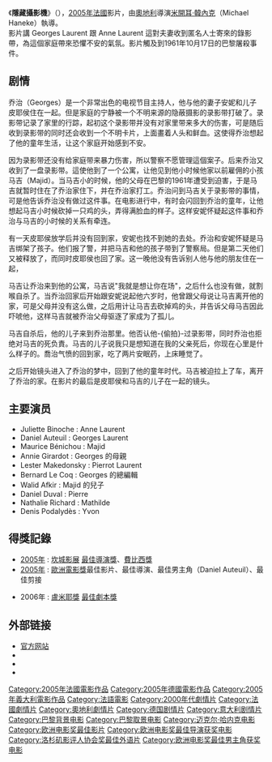 {{NoteTA
|T=zh-hans:隐藏摄像机 (电影);zh-hk:偷拍 (電影);zh-tw:隱藏攝影機 (電影);
|1=zh-hans:隐藏摄像机;zh-hk:偷拍;zh-tw:隱藏攝影機;
}}
{{Infobox Film
| name           = 隐藏摄像机
| original_name  = ''{{lang|fr|Caché}}''
| hk_name        = 偷拍
| image          = Cache_Haneke.jpg 
| caption        = 《隐藏摄像机》电影海报
| director       = [[米开耳·韩内克|米开耳·韩内克]] 
| producer       = Veit Heiduschka 
| writer         = [[米开耳·韩内克|米开耳·韩内克]] 
| narrator       = 
| starring       = [[茱丽叶·毕诺许|茱丽叶·毕诺许]]<br />[[丹尼尔.奥图耶|丹尼尔.奥图耶]]<br />[[莫里斯·本尼丘|莫里斯·本尼丘]] 
| music          = None
| cinematography = [[克里斯汀·博格|克里斯汀·博格]]
| editing        = [[米开耳·韩内克|米开耳·韩内克]]<br />[[纳丁·缪斯|纳丁·缪斯]]
| distributor    = Artificial Eye<br />索尼经典电影 
| released       = 2005年10月5日 
| runtime        = 117分钟 
| country        = [[法国|法国]]/[[澳大利亚|澳大利亚]]/[[德国|德国]]/[[意大利|意大利]]
| language       = [[法语|法语]] 
| budget         = €8,000,000 (预计)
| preceded_by    = 
| followed_by    = 
| website        =
| amg_id         = 1:327221
| imdb_id        = 0387898
}}
《'''隱藏攝影機'''》（{{lang-fr|'''''Caché'''''}}），[[2005年电影|2005年]][[法國|法國]]影片，由[[奧地利|奧地利]]導演[[米開耳·韓內克|米開耳·韓內克]]（Michael Haneke）執導。<br />
影片講 Georges Laurent 跟 Anne Laurent 這對夫妻收到匿名人士寄來的錄影帶，為這個家庭帶來恐懼不安的氣氛。影片觸及到1961年10月17日的巴黎屠殺事件。

== 剧情 ==
乔治（Georges）是一个非常出色的电视节目主持人，他与他的妻子安妮和儿子皮耶侯住在一起。但是家庭的宁静被一个不明来源的隐蔽摄影的录影带打破了。录影带记录了家里的行踪，起初这个录影带并没有对家里带来多大的伤害，可是随后收到录影带的同时还会收到一个不明卡片，上面畫着人头和鲜血。这使得乔治想起了他的童年生活，让这个家庭开始感到不安。

因为录影带还没有给家庭带来暴力伤害，所以警察不愿管理這個案子。后来乔治又收到了一盘录影带。這使他到了一个公寓，让他见到他小时候他家以前雇佣的小孩马吉（Majid）。当马吉小的时候，他的父母在巴黎的1961年遭受到迫害，于是马吉就暂时住在了乔治家住下，并在乔治家打工。乔治问到马吉关于录影带的事情，可是他告诉乔治没有做过这件事。在电影进行中，有时会闪回到乔治的童年，让他想起马吉小时候砍掉一只鸡的头，弄得满脸血的样子。这样安妮怀疑起这件事和乔治与马吉的小时候的关系有牵连。

有一天皮耶侯放学后并没有回到家，安妮也找不到她的去处。乔治和安妮怀疑是马吉绑架了孩子。他们报了警，并把马吉和他的孩子带到了警察局。但是第二天他们又被释放了，而同时皮耶侯也回了家。这一晚他没有告诉别人他与他的朋友住在一起，

马吉让乔治来到他的公寓，马吉说"我就是想让你在场"，之后什么也没有做，就割喉自杀了。当乔治回家后开始跟安妮说起他六岁时，他曾跟父母说让马吉离开他的家，可是父母并没有这么做，之后用计让马吉去砍掉鸡的头，并告诉父母马吉因此吓唬他，这样马吉就被乔治父母驱逐了家成为了孤儿。

马吉自杀后，他的儿子来到乔治那里。他否认他-{偷拍}-过录影带，同时乔治也拒绝对马吉的死负責。马吉的儿子说我只是想知道在我的父亲死后，你现在心里是什么样子的。喬治气愤的回到家，吃了两片安眠药，上床睡觉了。

之后开始镜头进入了乔治的梦中，回到了他的童年时代。马吉被迫拉上了车，离开了乔治的家。在影片的最后是皮耶侯和马吉的儿子在一起的镜头。

== 主要演员 ==
* Juliette Binoche : Anne Laurent
* Daniel Auteuil : Georges Laurent
* Maurice Bénichou : Majid
* Annie Girardot : Georges 的母親
* Lester Makedonsky : Pierrot Laurent
* Bernard Le Coq : Georges 的總編輯
* Walid Afkir : Majid 的兒子
* Daniel Duval : Pierre
* Nathalie Richard : Mathilde
* Denis Podalydès : Yvon

== 得獎記錄 ==
* [[2005年电影|2005年]] : [[坎城影展|坎城影展]] [[最佳導演獎|最佳導演獎]]、[[費比西獎|費比西獎]]
* [[第18屆歐洲電影獎|2005年]] : [[歐洲電影獎|歐洲電影獎]]最佳影片、最佳導演、最佳男主角（Daniel Auteuil）、最佳剪接

{{s-start}}
{{s-ach|aw}}
{{succession box
| title=[[歐洲電影獎最佳影片獎|歐洲電影獎最佳影片獎]]
| years=[[2005年歐洲電影獎|2005]]
| before=[[窗外有男天|窗外有男天]]  
| after=[[窃听风暴|窃听风暴]]}}
{{end}}
* 2006年 : [[盧米耶獎|盧米耶獎]] [[最佳劇本獎|最佳劇本獎]]

== 外部链接 ==
* [http://www.sonyclassics.com/cache/ 官方网站] {{Wayback|url=http://www.sonyclassics.com/cache/ |date=20081025143304 }}
* {{imdb title|id=0387898|title=隐藏摄影机}}
* {{rotten-tomatoes|id=10003671-cache|title=隐藏摄影机}}
* {{douban}}

{{Michael Haneke}}
{{歐洲電影獎最佳影片}}
{{Authority control}}
{{DEFAULTSORT:Caché}}
[[Category:2005年法國電影作品|Category:2005年法國電影作品]]
[[Category:2005年德國電影作品|Category:2005年德國電影作品]]
[[Category:2005年義大利電影作品|Category:2005年義大利電影作品]]
[[Category:法語電影|Category:法語電影]]
[[Category:2000年代劇情片|Category:2000年代劇情片]]
[[Category:法國劇情片|Category:法國劇情片]]
[[Category:奧地利劇情片|Category:奧地利劇情片]]
[[Category:德国剧情片|Category:德国剧情片]]
[[Category:意大利剧情片|Category:意大利剧情片]]
[[Category:巴黎背景电影|Category:巴黎背景电影]]
[[Category:巴黎取景电影|Category:巴黎取景电影]]
[[Category:迈克尔·哈内克电影|Category:迈克尔·哈内克电影]]
[[Category:欧洲电影奖最佳影片|Category:欧洲电影奖最佳影片]]
[[Category:欧洲电影奖最佳导演获奖电影|Category:欧洲电影奖最佳导演获奖电影]]
[[Category:洛杉矶影评人协会奖最佳外语片|Category:洛杉矶影评人协会奖最佳外语片]]
[[Category:欧洲电影奖最佳男主角获奖电影|Category:欧洲电影奖最佳男主角获奖电影]]